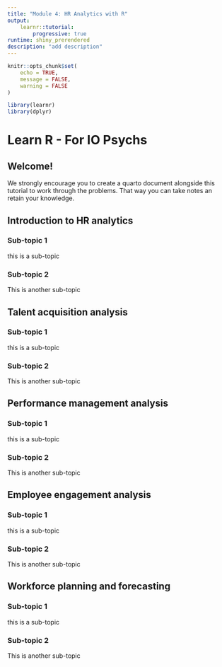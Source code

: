 ```yaml
---
title: "Module 4: HR Analytics with R"
output: 
    learnr::tutorial:
        progressive: true
runtime: shiny_prerendered
description: "add description"
---
```


```r
knitr::opts_chunk$set(
	echo = TRUE,
	message = FALSE,
	warning = FALSE
)

library(learnr)
library(dplyr)

```

# Learn R - For IO Psychs

## Welcome!

We strongly encourage you to create a quarto document alongside this tutorial to work through the problems. That way you can take notes an retain your knowledge.


<!-- ==============================NEXT TOPIC=============================== -->


## Introduction to HR analytics {data-progressive=TRUE}

### Sub-topic 1 
this is a sub-topic

### Sub-topic 2 
This is another sub-topic


<!-- ==============================NEXT TOPIC=============================== -->

## Talent acquisition analysis {data-progressive=TRUE}

### Sub-topic 1 
this is a sub-topic

### Sub-topic 2 
This is another sub-topic

<!-- ==============================NEXT TOPIC=============================== -->

## Performance management analysis {data-progressive=TRUE}

### Sub-topic 1 
this is a sub-topic

### Sub-topic 2 
This is another sub-topic

<!-- ==============================NEXT TOPIC=============================== -->

## Employee engagement analysis {data-progressive=TRUE}

### Sub-topic 1 
this is a sub-topic

### Sub-topic 2 
This is another sub-topic

<!-- ==============================NEXT TOPIC=============================== -->

## Workforce planning and forecasting {data-progressive=TRUE}

### Sub-topic 1 
this is a sub-topic

### Sub-topic 2 
This is another sub-topic
